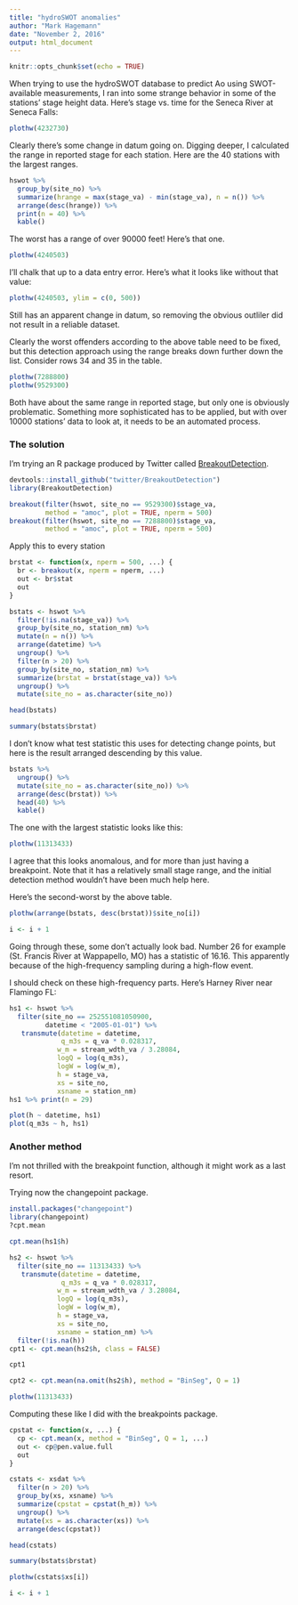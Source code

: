 ```yaml
---
title: "hydroSWOT anomalies"
author: "Mark Hagemann"
date: "November 2, 2016"
output: html_document
---
```


```r
knitr::opts_chunk$set(echo = TRUE)
```

When trying to use the hydroSWOT database to predict Ao using SWOT-available measurements, I ran into some strange behavior in some of the stations' stage height data. Here's stage vs. time for the Seneca River at Seneca Falls:

```r
plothw(4232730)
```

Clearly there's some change in datum going on. Digging deeper, I calculated the range in reported stage for each station. Here are the 40 stations with the largest ranges.

```r

hswot %>% 
  group_by(site_no) %>% 
  summarize(hrange = max(stage_va) - min(stage_va), n = n()) %>% 
  arrange(desc(hrange)) %>% 
  print(n = 40) %>% 
  kable()
```

The worst has a range of over 90000 feet! Here's that one. 

```r
plothw(4240503)
```

I'll chalk that up to a data entry error. Here's what it looks like without that value:

```r
plothw(4240503, ylim = c(0, 500))
```

Still has an apparent change in datum, so removing the obvious outliler did not result in a reliable dataset.

Clearly the worst offenders according to the above table need to be fixed, but this detection approach using the range breaks down further down the list. Consider rows 34 and 35 in the table.

```r
plothw(7288800)
plothw(9529300)
```

Both have about the same range in reported stage, but only one is obviously problematic. Something more sophisticated has to be applied, but with over 10000 stations' data to look at, it needs to be an automated process.

### The solution

I'm trying an R package produced by Twitter called [BreakoutDetection](https://github.com/twitter/BreakoutDetection). 

```r
devtools::install_github("twitter/BreakoutDetection")
library(BreakoutDetection)

breakout(filter(hswot, site_no == 9529300)$stage_va, 
         method = "amoc", plot = TRUE, nperm = 500)
breakout(filter(hswot, site_no == 7288800)$stage_va, 
         method = "amoc", plot = TRUE, nperm = 500)
```

Apply this to every station

```r

brstat <- function(x, nperm = 500, ...) {
  br <- breakout(x, nperm = nperm, ...)
  out <- br$stat
  out
}

bstats <- hswot %>%
  filter(!is.na(stage_va)) %>% 
  group_by(site_no, station_nm) %>% 
  mutate(n = n()) %>% 
  arrange(datetime) %>% 
  ungroup() %>% 
  filter(n > 20) %>% 
  group_by(site_no, station_nm) %>% 
  summarize(brstat = brstat(stage_va)) %>% 
  ungroup() %>% 
  mutate(site_no = as.character(site_no))

head(bstats)

summary(bstats$brstat)

```

I don't know what test statistic this uses for detecting change points, but here is the result arranged descending by this value.

```r

bstats %>% 
  ungroup() %>% 
  mutate(site_no = as.character(site_no)) %>% 
  arrange(desc(brstat)) %>% 
  head(40) %>% 
  kable()
```

The one with the largest statistic looks like this:

```r
plothw(11313433)
```

I agree that this looks anomalous, and for more than just having a breakpoint. Note that it has a relatively small stage range, and the initial detection method wouldn't have been much help here. 

Here's the second-worst by the above table.

```r
plothw(arrange(bstats, desc(brstat))$site_no[i])

i <- i + 1

```

Going through these, some don't actually look bad. Number 26 for example (St. Francis River at Wappapello, MO) has a statistic of 16.16. This apparently because of the high-frequency sampling during a high-flow event. 


I should check on these high-frequency parts. Here's Harney River near Flamingo FL:

```r
hs1 <- hswot %>% 
  filter(site_no == 252551081050900,
         datetime < "2005-01-01") %>% 
   transmute(datetime = datetime,
             q_m3s = q_va * 0.028317,
            w_m = stream_wdth_va / 3.28084,
            logQ = log(q_m3s),
            logW = log(w_m),
            h = stage_va,
            xs = site_no, 
            xsname = station_nm)
hs1 %>% print(n = 29)

plot(h ~ datetime, hs1)
plot(q_m3s ~ h, hs1)
```


### Another method

I'm not thrilled with the breakpoint function, although it might work as a last resort.

Trying now the changepoint package.

```r
install.packages("changepoint")
library(changepoint)
?cpt.mean

cpt.mean(hs1$h)
```


```r
hs2 <- hswot %>% 
  filter(site_no == 11313433) %>% 
   transmute(datetime = datetime,
             q_m3s = q_va * 0.028317,
            w_m = stream_wdth_va / 3.28084,
            logQ = log(q_m3s),
            logW = log(w_m),
            h = stage_va,
            xs = site_no, 
            xsname = station_nm) %>% 
  filter(!is.na(h))
cpt1 <- cpt.mean(hs2$h, class = FALSE)

cpt1

cpt2 <- cpt.mean(na.omit(hs2$h), method = "BinSeg", Q = 1)

plothw(11313433)
```

Computing these like I did with the breakpoints package.

```r

cpstat <- function(x, ...) {
  cp <- cpt.mean(x, method = "BinSeg", Q = 1, ...)
  out <- cp@pen.value.full
  out
}

cstats <- xsdat %>%
  filter(n > 20) %>% 
  group_by(xs, xsname) %>% 
  summarize(cpstat = cpstat(h_m)) %>% 
  ungroup() %>% 
  mutate(xs = as.character(xs)) %>% 
  arrange(desc(cpstat))

head(cstats)

summary(bstats$brstat)

```

```r
plothw(cstats$xs[i])

i <- i + 1

```


